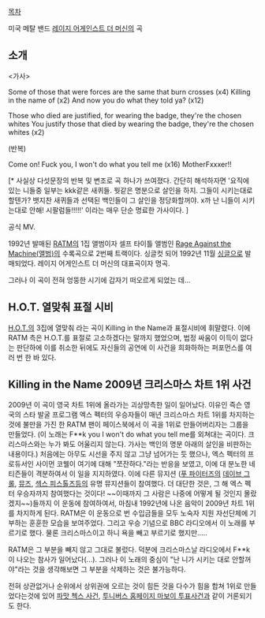 [[목차]]

미국 메탈 밴드 [[레이지 어게인스트 더 머신]]의 곡

== 소개 ==

<가사>

Some of those that were forces are the same that burn crosses (x4)
Killing in the name of (x2)
And now you do what they told ya? (x12)

Those who died are justified, for wearing the badge, they're the chosen whites
You justify those that died by wearing the badge, they're the chosen whites (x2)

(반복)

Come on!
Fuck you, I won't do what you tell me (x16)
MotherFxxxer!!

[* 사실상 다섯문장의 반복 및 변조로 곡 하나가 쓰여졌다. 간단히 해석하자면 '요직에 있는 니들중 일부는 kkk같은 새퀴들. 뭣같은 명분으로 살인을 하지. 그들이 시키는대로 할텐가? 뱃지찬 새퀴들과 선택된 백인들이 그 살인을 정당화할꺼야. x까 난 니들이 시키는대로 안해! 시팔럼들!!!!!' 이라는 매우 단순 명료한 가사이다. ]


{{{#!html
<iframe width="420" height="315" src="//www.youtube.com/embed/bWXazVhlyxQ" frameborder="0" allowfullscreen></iframe>
}}}
공식 MV.

1992년 발매된 [[RATM]]의 1집 앨범이자 셀프 타이틀 앨범인 [[Rage Against the Machine(앨범)]]의 수록곡으로 2번째 트랙이다.
싱글컷 되어 1992년 11월 [[싱글]]으로 발매되었다. 레이지 어게인스트 더 머신의 대표곡이자 명곡.

그러나 이 곡이 전혀 엉뚱한 시기에 갑자기 떠오르게 되었는 데...

== H.O.T. 열맞춰 표절 시비 ==
[[H.O.T.]]의 3집에 열맞춰 라는 곡이 Killing in the Name과 표절시비에 휘말렸다. 이에 RATM 측은 H.O.T.를 표절로 고소하겠다는 말까지 했었으며, 법정 싸움이 이득이 없다는 판단하에 이를 취소한 뒤에도 자신들의 공연에 이 사건을 희화하하는 퍼포먼스를 여러 번 한 바 있다.

== Killing in the Name 2009년 크리스마스 차트 1위 사건 ==

2009년 이 곡이 영국 차트 1위에 올라가는 괴상망측한 일이 일어났다. 이유인 즉슨 영국의 스타 발굴 프로그램 엑스 펙터의 우승자들이 매년 크리스마스 차트 1위를 차지하는 것에 불만을 가진 한 RATM 팬이 페이스북에서 이 곡을 1위로 만들어버리자는 그룹을 만들었다. (이 노래는 F**k you I won't do what you tell me를 외쳐대는 곡이다. 크리스마스와는 누가 봐도 어울리지 않는다. 가사는 백인의 명분 아래의 살인을 비판하는 내용이다.) 처음에는 아무도 시선을 주지 않고 그냥 넘어가는 듯 했으나, 엑스 펙터의 프로듀서인 사이먼 코웰이 여기에 대해 "쪼잔하다."라는 반응을 보였고, 이에 대 분노한 네티즌들이 격분하여서 이 일을 지지하였다. 이에 다른 뮤지션 ([[푸 파이터즈]]의 [[데이브 그롤]], [[뮤즈]], [[섹스 피스톨즈]]등의 유명 뮤지션들이 참여했다. 더 대단한 것은, 그 해 엑스 펙터 우승자까지 참여했다는 것이다! ~~이때까지 그 사람은 나중에 어떻게 될 것인지 몰랐겠지~~)들까지 이 운동에 참여하여서, 마침내 1992년에 나온 음악이 2009년 차트 1위를 차지하게 된다. RATM은 이 운동으로 번 수입금들을 모두 노숙자 지원 자선단체에 기부하는 훈훈한 모습을 보여주었다. 그리고 우승 기념으로 BBC 라디오에서 이 노래를 부르기로 했다. 물론 크리스마스이고 하니 욕을 빼고 부르기로 했지만.....

RATM은 그 부분을 빼지 않고 그대로 불렀다. 덕분에 크리스마스날 라디오에서 F**k 이 나오는 참사가 일어났다(...). 그러나 이 노래의 중심이 "난 니가 시키는 대로 안할꺼야"라는 것을 생각해보면 그 부분을 삭제하는 것은 불가능하다.

전혀 상관없거나 순위에서 상위권에 오르는 것이 힘든 것을 다수가 힘을 합쳐 1위로 만들었다는것에 있어 [[파맛 첵스 사건]], [[투니버스 홈페이지 마보이 투표사건]]과 같이 거론되기도 한다.

